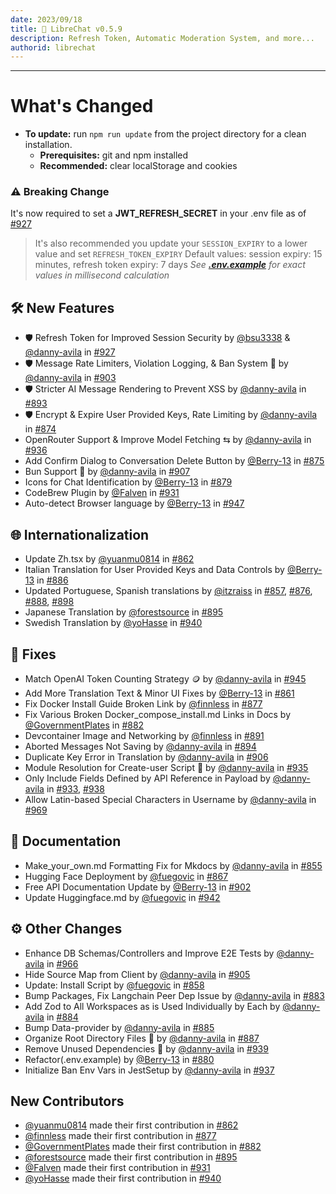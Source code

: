 ```yaml
---
date: 2023/09/18
title: 🚀 LibreChat v0.5.9
description: Refresh Token, Automatic Moderation System, and more...
authorid: librechat
---
```



<ChangelogHeader />

---

# What's Changed

- **To update:** run `npm run update` from the project directory for a clean installation.
    - **Prerequisites:** git and npm installed
    - **Recommended:** clear localStorage and cookies

### ⚠️ Breaking Change
It's now required to set a **JWT_REFRESH_SECRET** in your .env file as of [#927](https://github.com/danny-avila/LibreChat/pull/927)
> It's also recommended you update your `SESSION_EXPIRY` to a lower value and set `REFRESH_TOKEN_EXPIRY`
> Default values: session expiry: 15 minutes, refresh token expiry: 7 days
> *See **[.env.example](https://github.com/danny-avila/LibreChat/blob/1378eb5097b666a4add27923e47be73919957e5b/.env.example#L314)** for exact values in millisecond calculation*


## 🛠️ New Features
* 🛡️ Refresh Token for Improved Session Security by [@bsu3338](https://github.com/bsu3338) & [@danny-avila](https://github.com/danny-avila) in [#927](https://github.com/danny-avila/LibreChat/pull/927)
* 🛡️ Message Rate Limiters, Violation Logging, & Ban System 🔨 by [@danny-avila](https://github.com/danny-avila) in [#903](https://github.com/danny-avila/LibreChat/pull/903)
* 🛡️ Stricter AI Message Rendering to Prevent XSS by [@danny-avila](https://github.com/danny-avila) in [#893](https://github.com/danny-avila/LibreChat/pull/893)
* 🛡️ Encrypt & Expire User Provided Keys, Rate Limiting by [@danny-avila](https://github.com/danny-avila) in [#874](https://github.com/danny-avila/LibreChat/pull/874)
* OpenRouter Support & Improve Model Fetching ⇆ by [@danny-avila](https://github.com/danny-avila) in [#936](https://github.com/danny-avila/LibreChat/pull/936)
* Add Confirm Dialog to Conversation Delete Button by [@Berry-13](https://github.com/Berry-13) in [#875](https://github.com/danny-avila/LibreChat/pull/875)
* Bun Support 🥟 by [@danny-avila](https://github.com/danny-avila) in [#907](https://github.com/danny-avila/LibreChat/pull/907)
* Icons for Chat Identification by [@Berry-13](https://github.com/Berry-13) in [#879](https://github.com/danny-avila/LibreChat/pull/879)
* CodeBrew Plugin by [@Falven](https://github.com/Falven) in [#931](https://github.com/danny-avila/LibreChat/pull/931)
* Auto-detect Browser language by [@Berry-13](https://github.com/Berry-13) in [#947](https://github.com/danny-avila/LibreChat/pull/947)

## 🌐 Internationalization
* Update Zh.tsx by [@yuanmu0814](https://github.com/yuanmu0814) in [#862](https://github.com/danny-avila/LibreChat/pull/862)
* Italian Translation for User Provided Keys and Data Controls by [@Berry-13](https://github.com/Berry-13) in [#886](https://github.com/danny-avila/LibreChat/pull/886)
* Updated Portuguese, Spanish translations by [@itzraiss](https://github.com/itzraiss) in [#857](https://github.com/danny-avila/LibreChat/pull/857), [#876](https://github.com/danny-avila/LibreChat/pull/876), [#888](https://github.com/danny-avila/LibreChat/pull/888), [#898](https://github.com/danny-avila/LibreChat/pull/898)
* Japanese Translation by [@forestsource](https://github.com/forestsource) in [#895](https://github.com/danny-avila/LibreChat/pull/895)
* Swedish Translation by [@yoHasse](https://github.com/yoHasse) in [#940](https://github.com/danny-avila/LibreChat/pull/940)

## 🔧 Fixes 
* Match OpenAI Token Counting Strategy 🪙 by [@danny-avila](https://github.com/danny-avila) in [#945](https://github.com/danny-avila/LibreChat/pull/945)
* Add More Translation Text & Minor UI Fixes by [@Berry-13](https://github.com/Berry-13) in [#861](https://github.com/danny-avila/LibreChat/pull/861)
* Fix Docker Install Guide Broken Link by [@finnless](https://github.com/finnless) in [#877](https://github.com/danny-avila/LibreChat/pull/877)
* Fix Various Broken Docker_compose_install.md Links in Docs by [@GovernmentPlates](https://github.com/GovernmentPlates) in [#882](https://github.com/danny-avila/LibreChat/pull/882)
* Devcontainer Image and Networking by [@finnless](https://github.com/finnless) in [#891](https://github.com/danny-avila/LibreChat/pull/891)
* Aborted Messages Not Saving by [@danny-avila](https://github.com/danny-avila) in [#894](https://github.com/danny-avila/LibreChat/pull/894)
* Duplicate Key Error in Translation by [@danny-avila](https://github.com/danny-avila) in [#906](https://github.com/danny-avila/LibreChat/pull/906)
* Module Resolution for Create-user Script 👤 by [@danny-avila](https://github.com/danny-avila) in [#935](https://github.com/danny-avila/LibreChat/pull/935)
* Only Include Fields Defined by API Reference in Payload by [@danny-avila](https://github.com/danny-avila) in [#933](https://github.com/danny-avila/LibreChat/pull/933), [#938](https://github.com/danny-avila/LibreChat/pull/938)
* Allow Latin-based Special Characters in Username by [@danny-avila](https://github.com/danny-avila) in [#969](https://github.com/danny-avila/LibreChat/pull/969)

## 📝 Documentation
* Make_your_own.md Formatting Fix for Mkdocs by [@danny-avila](https://github.com/danny-avila) in [#855](https://github.com/danny-avila/LibreChat/pull/855)
* Hugging Face Deployment by [@fuegovic](https://github.com/fuegovic) in [#867](https://github.com/danny-avila/LibreChat/pull/867)
* Free API Documentation Update by [@Berry-13](https://github.com/Berry-13) in [#902](https://github.com/danny-avila/LibreChat/pull/902)
* Update Huggingface.md by [@fuegovic](https://github.com/fuegovic) in [#942](https://github.com/danny-avila/LibreChat/pull/942)

## ⚙️ Other Changes
* Enhance DB Schemas/Controllers and Improve E2E Tests by [@danny-avila](https://github.com/danny-avila) in [#966](https://github.com/danny-avila/LibreChat/pull/966)
* Hide Source Map from Client by [@danny-avila](https://github.com/danny-avila) in [#905](https://github.com/danny-avila/LibreChat/pull/905)
* Update: Install Script by [@fuegovic](https://github.com/fuegovic) in [#858](https://github.com/danny-avila/LibreChat/pull/858)
* Bump Packages, Fix Langchain Peer Dep Issue by [@danny-avila](https://github.com/danny-avila) in [#883](https://github.com/danny-avila/LibreChat/pull/883)
* Add Zod to All Workspaces as is Used Individually by Each by [@danny-avila](https://github.com/danny-avila) in [#884](https://github.com/danny-avila/LibreChat/pull/884)
* Bump Data-provider by [@danny-avila](https://github.com/danny-avila) in [#885](https://github.com/danny-avila/LibreChat/pull/885)
* Organize Root Directory Files 🧹 by [@danny-avila](https://github.com/danny-avila) in [#887](https://github.com/danny-avila/LibreChat/pull/887)
* Remove Unused Dependencies 🧹 by [@danny-avila](https://github.com/danny-avila) in [#939](https://github.com/danny-avila/LibreChat/pull/939)
* Refactor(.env.example) by [@Berry-13](https://github.com/Berry-13) in [#880](https://github.com/danny-avila/LibreChat/pull/880)
* Initialize Ban Env Vars in JestSetup by [@danny-avila](https://github.com/danny-avila) in [#937](https://github.com/danny-avila/LibreChat/pull/937)

## New Contributors
* [@yuanmu0814](https://github.com/yuanmu0814) made their first contribution in [#862](https://github.com/danny-avila/LibreChat/pull/862)
* [@finnless](https://github.com/finnless) made their first contribution in [#877](https://github.com/danny-avila/LibreChat/pull/877)
* [@GovernmentPlates](https://github.com/GovernmentPlates) made their first contribution in [#882](https://github.com/danny-avila/LibreChat/pull/882)
* [@forestsource](https://github.com/forestsource) made their first contribution in [#895](https://github.com/danny-avila/LibreChat/pull/895)
* [@Falven](https://github.com/Falven) made their first contribution in [#931](https://github.com/danny-avila/LibreChat/pull/931)
* [@yoHasse](https://github.com/yoHasse) made their first contribution in [#940](https://github.com/danny-avila/LibreChat/pull/940)

